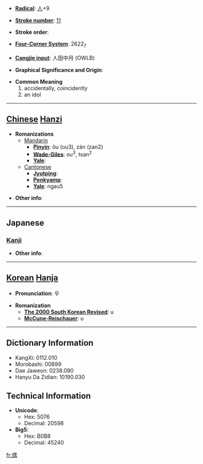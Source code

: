 * '''[[Wiktionary:Chinese radical index| Radical]]''': [[Wiktionary:Chinese radical index 人|人]]+9

* '''[[Wiktionary:Chinese total strokes index|Stroke number]]''': [[Wiktionary:Chinese total strokes index 11|11]]

* '''Stroke order''': 

* '''[[Wiktionary:Chinese four corner index|Four-Corner System]]''': 2622<sub>7</sub>

* '''[[Wiktionary:Chinese Cangjie index|Cangjie input]]''': 人田中月 (OWLB)

* '''Graphical Significance and Origin''': 

* '''Common Meaning'''
*#accidentally, coincidently
*# an idol


----

== [[Chinese]] [[Hanzi]] ==

* '''Romanizations'''
** [[Mandarin]]
*** '''[[Pinyin]]''': ǒu (ou3), zán (zan2)
*** '''[[Wade-Giles]]''': ou<sup>3</sup>, tsan<sup>2</sup>
*** '''[[Yale]]''': 
**[[Cantonese]]
***'''[[Jyutping]]''':
***'''[[Penkyamp]]''': 
***'''[[Yale]]''': ngau5

* '''Other info''': 

----

==Japanese==
===[[Kanji]]===
{{kanji|on readings=[[ぐう]] (gū), [[ごう]] (gō)|kun readings=[[たぐい]] (tagui), [[たまたま]] (tamatama)}}

* '''Other info''':  

----

== [[Korean]] [[Hanja]] ==

* '''Pronunciation''': 우

* '''Romanization'''
** '''[[The 2000 South Korean Revised Romanization|The 2000 South Korean Revised]]''': u
** '''[[McCune-Reischauer]]''': u

----

== Dictionary Information ==

* KangXi: 0112.010
* Morobashi: 00899
* Dae Jaweon: 0238.090
* Hanyu Da Zidian: 10190.030

== Technical Information ==

* '''Unicode''':
** Hex: 5076
** Decimal: 20598
* '''Big5''':
** Hex: B0B8
** Decimal: 45240

[[fr:偶]]